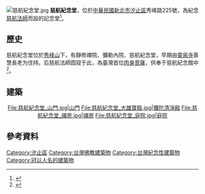 [[File:慈航紀念堂.jpg|thumb]]
'''慈航紀念堂'''，位於[[中華民國|中華民國]][[新北市|新北市]][[汐止區|汐止區]]秀峰路225號，為紀念[[慈航法師|慈航法師]]而設的記念堂<ref>{{Cite web |url=http://emmm.tw/L3_content.php?L3_id=2582 |title=慈航堂 |access-date=2009-12-20 |archive-url=https://web.archive.org/web/20110218180228/http://emmm.tw/L3_content.php?L3_id=2582 |archive-date=2011-02-18 |dead-url=yes }}</ref>。

== 歷史 ==
慈航紀念堂位於[[秀峰山|秀峰山]]下，有靜修禪院、彌勒內院、慈航紀念堂，早期由[[靈泉寺|靈泉寺]]善慧長老为住持。后慈航法師圆寂于此，為臺灣首位[[肉身菩薩|肉身菩薩]]，供奉于慈航紀念館中<ref>{{Cite web |url=http://dev.ddbc.edu.tw/taiwanbudgis/searchRes.php?id=221A30 |title=台灣佛寺時空平台 |access-date=2009-12-20 |archive-url=https://web.archive.org/web/20160324150033/http://dev.ddbc.edu.tw/taiwanbudgis/searchRes.php?id=221A30 |archive-date=2016-03-24 |dead-url=yes }}</ref>。

== 建築 ==
<Center>
<gallery>
File:慈航紀念堂_山門.jpg|山門
File:慈航紀念堂_大雄寶殿.jpg|彌陀清淨殿
File:慈航紀念堂_禪房.jpg|禪房
File:慈航紀念堂_庭院.jpg|庭院
</gallery>
</Center>

== 參考資料 ==
<references/>

{{commons category|Cihang Memorial}}

[[Category:汐止區|Category:汐止區]]
[[Category:台灣佛教建築物|Category:台灣佛教建築物]]
[[Category:台灣紀念性建築物|Category:台灣紀念性建築物]]
[[Category:冠以人名的建築物|Category:冠以人名的建築物]]